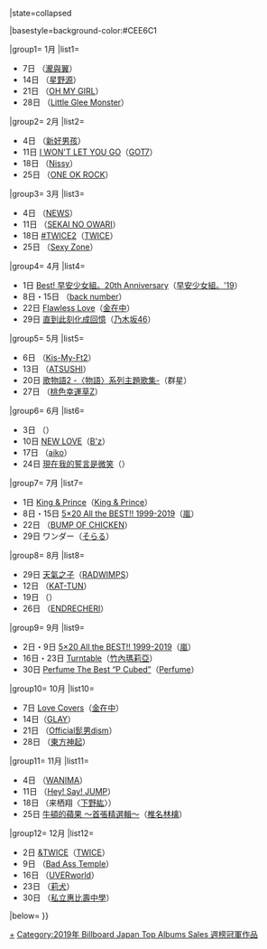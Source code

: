 {{Navbox
|bodyclass=hlist
|name= Billboard JAPAN Top Albums Sales 週榜冠軍 (2019年)
|title= [[日本告示牌|Billboard JAPAN]] Top Albums Sales 週榜冠軍作品及獲得者{{#if:{{{1|}}}|（{{{1|}}}）|}}
|state=<includeonly>collapsed</includeonly>

|basestyle=background-color:#CEE6C1

|group1= 1月
|list1= 
* 7日 {{link-ja|Thanks Two you}}（[[瀧與翼]]）
* 14日 {{link-ja|POP VIRUS|POP VIRUS}}（[[星野源]]）
* 21日 {{link-ja|OH MY GIRL JAPAN DEBUT ALBUM}}（[[OH MY GIRL]]）
* 28日 {{link-ja|FLAVA|FLAVA (Little Glee Monsterのアルバム)}}（[[Little Glee Monster]]）

|group2= 2月
|list2= 
* 4日 {{link-ja|DNA (新好男孩專輯)|DNA (バックストリート・ボーイズのアルバム)|DNA}}（[[新好男孩]]）
* 11日  [[I WON'T LET YOU GO (GOT7迷你專輯)|I WON'T LET YOU GO]]（[[GOT7]]）
* 18日 {{link-ja|Nissy Entertainment 5th Anniversary BEST|Nissy Entertainment 5th Anniversary BEST}}（[[西島隆弘|Nissy]]）
* 25日 {{link-ja|Eye of the Storm|Eye of the Storm}}（[[ONE OK ROCK]]）

|group3= 3月
|list3= 
* 4日 {{link-ja|WORLDISTA|WORLDISTA}}（[[NEWS]]）
* 11日 {{link-ja|Lip (SEKAI NO OWARI專輯)|Lip (SEKAI NO OWARIのアルバム)|Lip}}（[[SEKAI NO OWARI]]）
* 18日 [[＃TWICE2|#TWICE2]]（[[TWICE]]）
* 25日 {{link-ja|PAGES (Sexy Zone專輯)|PAGES (アルバム)|PAGES}}（[[Sexy Zone]]）

|group4= 4月
|list4= 
* 1日 [[Best! 早安少女組。20th Anniversary]]（[[早安少女組。|早安少女組。'19]]）
* 8日・15日 {{link-ja|MAGIC (back number專輯)|MAGIC (back numberのアルバム)|MAGIC}}（[[back number]]）
* 22日 [[Flawless Love (金在中專輯)|Flawless Love]]（[[金在中]]）
* 29日 [[直到此刻化成回憶]]（[[乃木坂46]]）

|group5= 5月
|list5= 
* 6日 {{link-ja|FREE HUGS!|!FREE HUGS!}}（[[Kis-My-Ft2]]）
* 13日 {{link-ja|TRADITIONAL BEST}}（[[ATSUSHI]]）
* 20日 [[歌物語|歌物語2 -〈物語〉系列主題歌集-]]（群星）
* 27日 {{link-ja|MOMOIRO CLOVER Z|MOMOIRO CLOVER Z}}（[[桃色幸運草Z]]）

|group6= 6月
|list6= 
* 3日 {{link-ja|BALLISTIK BOYZ|BALLISTIK BOYZ (BALLISTIK BOYZのアルバム)|BALLISTIK BOYZ}}（{{link-ja|BALLISTIK BOYZ|BALLISTIK BOYZ from EXILE TRIBE}}）
* 10日 [[NEW LOVE]]（[[B'z]]）
* 17日 {{link-ja|aiko之詩。|aikoの詩。}}（[[aiko]]）
* 24日 [[現在我的誓言是微笑]]（{{link-ja|永遠是深夜有多好｡|ずっと真夜中でいいのに。}}）

|group7= 7月
|list7= 
* 1日 [[King & Prince (專輯)|King & Prince]]（[[King & Prince]]）
* 8日・15日 [[5×20 All the BEST!! 1999-2019]]（[[嵐]]）
* 22日 {{link-ja|aurora arc}}（[[BUMP OF CHICKEN]]）
* 29日 ワンダー（[[そらる]]）

|group8= 8月
|list8= 
* 29日 [[天气之子 (专辑)|天氣之子]]（[[RADWIMPS]]）
* 12日 {{link-ja|IGNITE (KAT-TUN專輯)|IGNITE (アルバム)|IGNITE}}（[[KAT-TUN]]）
* 19日 {{link-ja|Churu Sama!|ちゅるサマ!]}}（{{link-ja|26時的Masquerade|26時のマスカレイド}}）
* 26日 {{link-ja|NARALIEN}}（[[堂本剛|ENDRECHERI]]）

|group9= 9月
|list9= 
* 2日・9日 [[5×20 All the BEST!! 1999-2019]]（[[嵐]]）
* 16日・23日 [[Turntable]]（[[竹內瑪莉亞]]）
* 30日 [[Perfume The Best “P Cubed”]]（[[Perfume (日本音乐团体)|Perfume]]）

|group10= 10月
|list10= 
* 7日 [[Love Covers]]（[[金在中]]）
* 14日{{link-ja|NO DEMOCRACY}}（[[GLAY]]）
* 21日 {{link-ja|Traveler (Official髭男dism專輯)|Traveler (Official髭男dismのアルバム)}}（[[Official髭男dism]]）
* 28日 {{le|XV (東方神起專輯)|XV (TVXQ album)|XV}}（[[東方神起]]）

|group11= 11月
|list11= 
* 4日 {{link-ja|COMINATCHA!!|WANIMA#アルバム}}（[[WANIMA]]）
* 11日 {{link-ja|PARADE (Hey! Say! JUMP專輯)|PARADE (Hey! Say! JUMPのアルバム)|PARADE}}（[[Hey! Say! JUMP]]）
* 18日 {{link-ja|Sweet Kiss|うたの☆プリンスさまっ♪のディスコグラフィ#Sweet Kiss}}（来栖翔〈[[下野紘]]〉）
* 25日 [[牛頓的蘋果 ～首張精選輯～]]（[[椎名林檎]]）

|group12= 12月
|list12= 
* 2日 [[&TWICE]]（[[TWICE]]）
* 9日 {{link-ja|Bad Ass Temple Funky Sounds|ヒプノシスマイクのディスコグラフィ#Bad Ass Temple『Bad Ass Temple Funky Sounds』}}（[[催眠麥克風|Bad Ass Temple]]）
*16日 {{link-ja|UNSER|UNSER (UVERworldのアルバム)}}（[[UVERworld]]）
* 23日 {{link-ja|時間膠囊|タイムカプセル (莉犬のアルバム)}}（[[莉犬]]）
* 30日 {{link-ja|playlist|playlist (アルバム)}}（[[私立惠比壽中學]]）

|below={{Billboard JAPAN 專輯週榜冠軍／年份別模板}}
}}<noinclude>[[Category:2019年 Billboard Japan Top Albums Sales 週榜冠軍作品|+]]</noinclude>
<includeonly>[[Category:2019年 Billboard Japan Top Albums Sales 週榜冠軍作品]]</includeonly>